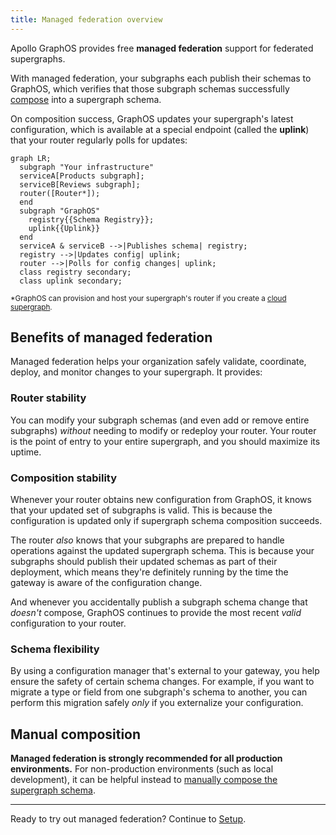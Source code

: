 ```yaml
---
title: Managed federation overview
---
```


Apollo GraphOS provides free **managed federation** support for federated supergraphs.

With managed federation, your subgraphs each publish their schemas to GraphOS, which verifies that those subgraph schemas successfully [compose](../federated-types/composition/) into a supergraph schema.

On composition success, GraphOS updates your supergraph's latest configuration, which is available at a special endpoint (called the **uplink**) that your router regularly polls for updates:

```mermaid
graph LR;
  subgraph "Your infrastructure"
  serviceA[Products subgraph];
  serviceB[Reviews subgraph];
  router([Router*]);
  end
  subgraph "GraphOS"
    registry{{Schema Registry}};
    uplink{{Uplink}}
  end
  serviceA & serviceB -->|Publishes schema| registry;
  registry -->|Updates config| uplink;
  router -->|Polls for config changes| uplink;
  class registry secondary;
  class uplink secondary;
```

<sup>


*GraphOS can provision and host your supergraph's router if you create a [cloud supergraph](/studio/org/graphs/#cloud-supergraphs).

</sup>

## Benefits of managed federation

Managed federation helps your organization safely validate, coordinate, deploy, and monitor changes to your supergraph. It provides:

### Router stability

You can modify your subgraph schemas (and even add or remove entire subgraphs) _without_ needing to modify or redeploy your router. Your router is the point of entry to your entire supergraph, and you should maximize its uptime.

### Composition stability

Whenever your router obtains new configuration from GraphOS, it knows that your updated set of subgraphs is valid. This is because the configuration is updated only if supergraph schema composition succeeds.

The router _also_ knows that your subgraphs are prepared to handle operations against the updated supergraph schema. This is because your subgraphs should publish their updated schemas as part of their deployment, which means they're definitely running by the time the gateway is aware of the configuration change.

And whenever you accidentally publish a subgraph schema change that _doesn't_ compose, GraphOS continues to provide the most recent _valid_ configuration to your router.


### Schema flexibility

By using a configuration manager that's external to your gateway, you help ensure the safety of certain schema changes. For example, if you want to migrate a type or field from one subgraph's schema to another, you can perform this migration safely _only_ if you externalize your configuration.

## Manual composition

**Managed federation is strongly recommended for all production environments.** For non-production environments (such as local development), it can be helpful instead to [manually compose the supergraph schema](/technotes/TN0006-unmanaged-federation/).

<hr/>

Ready to try out managed federation? Continue to [Setup](./setup/).
